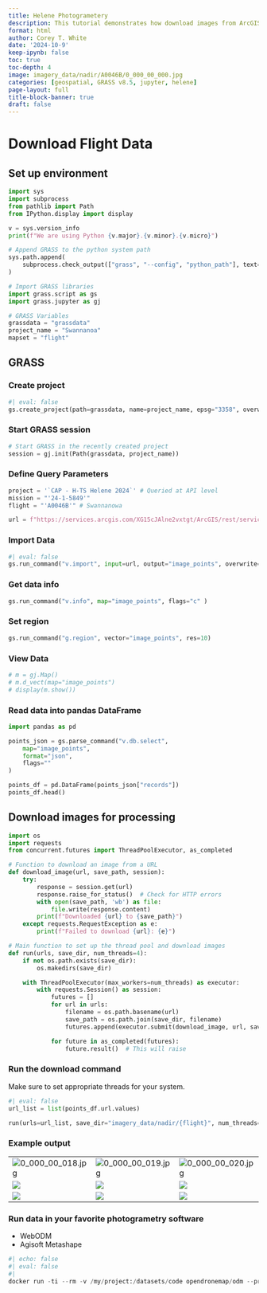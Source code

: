```yaml
---
title: Helene Photogrametery
description: This tutorial demonstrates how download images from ArcGIS Server into GRASS GIS.
format: html
author: Corey T. White
date: '2024-10-9'
keep-ipynb: false
toc: true
toc-depth: 4
image: imagery_data/nadir/A0046B/0_000_00_000.jpg
categories: [geospatial, GRASS v8.5, jupyter, helene]
page-layout: full
title-block-banner: true
draft: false
---
```


# Download Flight Data

## Set up environment
```python
import sys
import subprocess
from pathlib import Path
from IPython.display import display

v = sys.version_info
print(f"We are using Python {v.major}.{v.minor}.{v.micro}")

# Append GRASS to the python system path
sys.path.append(
    subprocess.check_output(["grass", "--config", "python_path"], text=True).strip()
)

# Import GRASS libraries
import grass.script as gs
import grass.jupyter as gj

# GRASS Variables
grassdata = "grassdata"
project_name = "Swannanoa"
mapset = "flight"
```

## GRASS

### Create project

```python
#| eval: false
gs.create_project(path=grassdata, name=project_name, epsg="3358", overwrite=False)
```

### Start GRASS session

```python
# Start GRASS in the recently created project
session = gj.init(Path(grassdata, project_name))
```

### Define Query Parameters
```python
project = '`CAP - H-TS Helene 2024`' # Queried at API level
mission = "'24-1-5849'"
flight = "'A0046B'" # Swannanowa

url = f"https://services.arcgis.com/XG15cJAlne2vxtgt/ArcGIS/rest/services/Image_Points_view/FeatureServer/3/query?where=project+%3D+%27CAP+-+H-TS+Helene+2024%27+and+mission+%3D+%2724-1-5849%27+and+flight+%3D+%27{flight}%27&objectIds=&time=&geometry=&geometryType=esriGeometryEnvelope&inSR=&spatialRel=esriSpatialRelIntersects&resultType=none&distance=0.0&units=esriSRUnit_Meter&relationParam=&returnGeodetic=false&outFields=*&returnGeometry=true&featureEncoding=esriDefault&multipatchOption=xyFootprint&maxAllowableOffset=&geometryPrecision=&outSR=3358&defaultSR=&datumTransformation=&applyVCSProjection=false&returnIdsOnly=false&returnUniqueIdsOnly=false&returnCountOnly=false&returnExtentOnly=false&returnQueryGeometry=false&returnDistinctValues=false&cacheHint=false&orderByFields=&groupByFieldsForStatistics=&outStatistics=&having=&resultOffset=&resultRecordCount=&returnZ=false&returnM=false&returnTrueCurves=false&returnExceededLimitFeatures=true&quantizationParameters=&sqlFormat=none&f=geojson&token="

```

### Import Data

```python
#| eval: false
gs.run_command("v.import", input=url, output="image_points", overwrite=True)

```

### Get data info

```python
gs.run_command("v.info", map="image_points", flags="c" )
```

### Set region

```python
gs.run_command("g.region", vector="image_points", res=10)
```

### View Data

```python
# m = gj.Map()
# m.d_vect(map="image_points")
# display(m.show())
```

### Read data into pandas DataFrame

```python
import pandas as pd

points_json = gs.parse_command("v.db.select",
    map="image_points",
    format="json",
    flags=""
)

points_df = pd.DataFrame(points_json["records"])
points_df.head()
```

## Download images for processing

```python
import os
import requests
from concurrent.futures import ThreadPoolExecutor, as_completed

# Function to download an image from a URL
def download_image(url, save_path, session):
    try:
        response = session.get(url)
        response.raise_for_status()  # Check for HTTP errors
        with open(save_path, 'wb') as file:
            file.write(response.content)
        print(f"Downloaded {url} to {save_path}")
    except requests.RequestException as e:
        print(f"Failed to download {url}: {e}")

# Main function to set up the thread pool and download images
def run(urls, save_dir, num_threads=4):
    if not os.path.exists(save_dir):
        os.makedirs(save_dir)

    with ThreadPoolExecutor(max_workers=num_threads) as executor:
        with requests.Session() as session:
            futures = []
            for url in urls:
                filename = os.path.basename(url)
                save_path = os.path.join(save_dir, filename)
                futures.append(executor.submit(download_image, url, save_path, session))

            for future in as_completed(futures):
                future.result()  # This will raise 

```

### Run the download command

Make sure to set appropriate threads for your system.
```python
#| eval: false
url_list = list(points_df.url.values)

run(urls=url_list, save_dir="imagery_data/nadir/{flight}", num_threads=32)
```

### Example output

| | | |
|-|-|-|
|![0_000_00_018.jpg](imagery_data/nadir/A0046B/0_000_00_018.jpg)|![0_000_00_019.jpg](imagery_data/nadir/A0046B/0_000_00_019.jpg)|![0_000_00_020.jpg](imagery_data/nadir/A0046B/0_000_00_020.jpg)|
|![](imagery_data/nadir/A0046B/0_000_00_021.jpg)|![](imagery_data/nadir/A0046B/0_000_00_022.jpg)|![](imagery_data/nadir/A0046B/0_000_00_023.jpg)|
|![](imagery_data/nadir/A0046B/0_000_00_024.jpg)|![](imagery_data/nadir/A0046B/0_000_00_025.jpg)|![](imagery_data/nadir/A0046B/0_000_00_026.jpg)|


<!-- ## WIP -->

### Run data in your favorite photogrametry software

- WebODM
- Agisoft Metashape

```python
#| echo: false
#| eval: false
#| 
docker run -ti --rm -v /my/project:/datasets/code opendronemap/odm --project-path /datasets
```